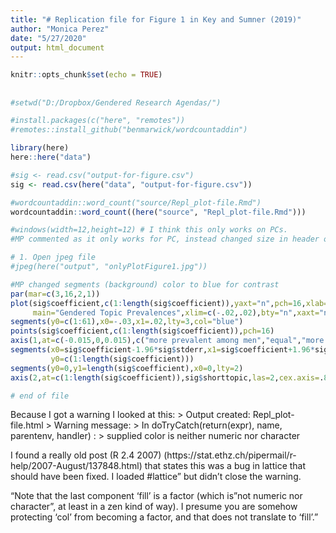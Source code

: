 ```yaml
---
title: "# Replication file for Figure 1 in Key and Sumner (2019)"
author: "Monica Perez"
date: "5/27/2020"
output: html_document
---
```


```r
knitr::opts_chunk$set(echo = TRUE)
```

## 
```r
#setwd("D:/Dropbox/Gendered Research Agendas/")

#install.packages(c("here", "remotes"))
#remotes::install_github("benmarwick/wordcountaddin")

library(here)
here::here("data")

#sig <- read.csv("output-for-figure.csv")
sig <- read.csv(here("data", "output-for-figure.csv"))
```

```r
#wordcountaddin::word_count("source/Repl_plot-file.Rmd")
wordcountaddin::word_count((here("source", "Repl_plot-file.Rmd")))

```


```r
#windows(width=12,height=12) # I think this only works on PCs.
#MP commented as it only works for PC, instead changed size in header of chunk or the graph displays incomplete in html.

# 1. Open jpeg file
#jpeg(here("output", "onlyPlotFigure1.jpg"))

#MP changed segments (background) color to blue for contrast
par(mar=c(3,16,2,1))
plot(sig$coefficient,c(1:length(sig$coefficient)),yaxt="n",pch=16,xlab="more likely among men                           more likely among women",ylab="",
     main="Gendered Topic Prevalences",xlim=c(-.02,.02),bty="n",xaxt="n",col=col,type="n")
segments(y0=c(1:61),x0=-.03,x1=.02,lty=3,col="blue")
points(sig$coefficient,c(1:length(sig$coefficient)),pch=16)
axis(1,at=c(-0.015,0,0.015),c("more prevalent among men","equal","more prevalent among women"))
segments(x0=sig$coefficient-1.96*sig$stderr,x1=sig$coefficient+1.96*sig$stderr,
         y0=c(1:length(sig$coefficient)))
segments(y0=0,y1=length(sig$coefficient),x0=0,lty=2)
axis(2,at=c(1:length(sig$coefficient)),sig$shorttopic,las=2,cex.axis=.8)

# end of file
```


Because I got a warning I looked at this:
> Output created: Repl_plot-file.html
> Warning message:
> In doTryCatch(return(expr), name, parentenv, handler) :
>  supplied color is neither numeric nor character

I found a really old post (R 2.4 2007) (https://stat.ethz.ch/pipermail/r-help/2007-August/137848.html)
that states this was a bug in lattice that should have been fixed. I loaded #lattice" but didn't close the warning.

"Note that the last component 'fill' is a factor (which is "not numeric
nor character", at least in a zen kind of way). I presume you are
somehow protecting 'col' from becoming a factor, and that does not
translate to 'fill'." 
